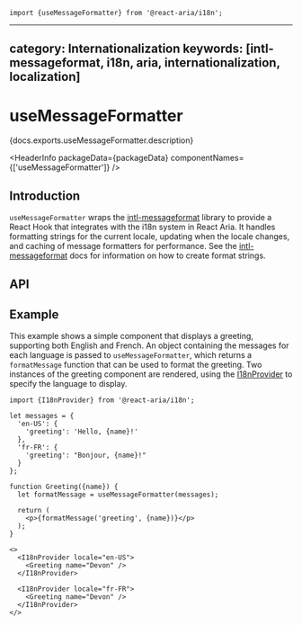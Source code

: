 <!-- Copyright 2020 Adobe. All rights reserved.
This file is licensed to you under the Apache License, Version 2.0 (the "License");
you may not use this file except in compliance with the License. You may obtain a copy
of the License at http://www.apache.org/licenses/LICENSE-2.0
Unless required by applicable law or agreed to in writing, software distributed under
the License is distributed on an "AS IS" BASIS, WITHOUT WARRANTIES OR REPRESENTATIONS
OF ANY KIND, either express or implied. See the License for the specific language
governing permissions and limitations under the License. -->



```tsx import
import {useMessageFormatter} from '@react-aria/i18n';
```

---
category: Internationalization
keywords: [intl-messageformat, i18n, aria, internationalization, localization]
---

# useMessageFormatter

<p>{docs.exports.useMessageFormatter.description}</p>

<HeaderInfo
  packageData={packageData}
  componentNames={['useMessageFormatter']} />

## Introduction

`useMessageFormatter` wraps the [intl-messageformat](https://formatjs.io/docs/intl-messageformat) library to provide
a React Hook that integrates with the i18n system in React Aria. It handles formatting strings for the current locale,
updating when the locale changes, and caching of message formatters for performance. See the
[intl-messageformat](https://formatjs.io/docs/intl-messageformat) docs for information on how to create format strings.

## API

<FunctionAPI function={docs.exports.useMessageFormatter} links={docs.links} />

## Example

This example shows a simple component that displays a greeting, supporting both English and French. An object containing
the messages for each language is passed to `useMessageFormatter`, which returns a `formatMessage` function that can be
used to format the greeting. Two instances of the greeting component are rendered, using the [I18nProvider](I18nProvider.html)
to specify the language to display.

```tsx example
import {I18nProvider} from '@react-aria/i18n';

let messages = {
  'en-US': {
    'greeting': 'Hello, {name}!'
  },
  'fr-FR': {
    'greeting': "Bonjour, {name}!"
  }
};

function Greeting({name}) {
  let formatMessage = useMessageFormatter(messages);

  return (
    <p>{formatMessage('greeting', {name})}</p>
  );
}

<>
  <I18nProvider locale="en-US">
    <Greeting name="Devon" />
  </I18nProvider>

  <I18nProvider locale="fr-FR">
    <Greeting name="Devon" />
  </I18nProvider>
</>
```
